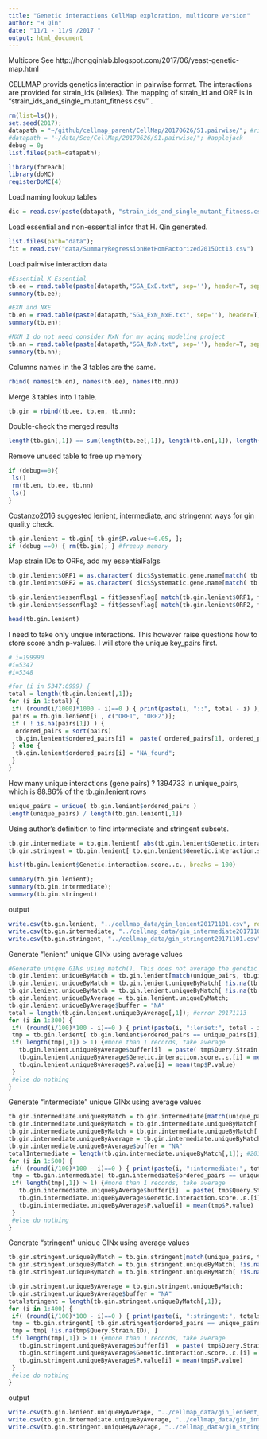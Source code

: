 ```yaml
---
title: "Genetic interactions CellMap exploration, multicore version"
author: "H Qin"
date: "11/1 - 11/9 /2017 "
output: html_document
---
```

Multicore 
See http://hongqinlab.blogspot.com/2017/06/yeast-genetic-map.html

CELLMAP provids genetics interaction in pairwise format. 
The interactions are provided for strain_ids (alleles). 
The mapping of strain_id and ORF is in "strain_ids_and_single_mutant_fitness.csv" . 
```r
rm(list=ls());
set.seed(2017);
datapath = "~/github/cellmap_parent/CellMap/20170626/S1.pairwise/"; #ridgeside
#datapath = "~/data/Sce/CellMap/20170626/S1.pairwise/"; #applejack
debug = 0;
list.files(path=datapath);

library(foreach)
library(doMC)
registerDoMC(4)
```

Load naming lookup tables
```r
dic = read.csv(paste(datapath, "strain_ids_and_single_mutant_fitness.csv", sep=''))
```

Load essential and non-essential infor that H. Qin generated. 
```r
list.files(path="data");
fit = read.csv("data/SummaryRegressionHetHomFactorized2015Oct13.csv")
```

Load pairwise interaction data
```r
#Essential X Essential 
tb.ee = read.table(paste(datapath,"SGA_ExE.txt", sep=''), header=T, sep="\t");
summary(tb.ee);
```

```r
#EXN and NXE
tb.en = read.table(paste(datapath,"SGA_ExN_NxE.txt", sep=''), header=T, sep="\t");
summary(tb.en);
```

```r
#NXN I do not need consider NxN for my aging modeling project
tb.nn = read.table(paste(datapath,"SGA_NxN.txt", sep=''), header=T, sep="\t");
summary(tb.nn);
```

Columns names in the 3 tables are the same. 
```r
rbind( names(tb.en), names(tb.ee), names(tb.nn))
```

Merge 3 tables into 1 table. 
```r
tb.gin = rbind(tb.ee, tb.en, tb.nn);
```
Double-check the merged results
```r
length(tb.gin[,1]) == sum(length(tb.ee[,1]), length(tb.en[,1]), length(tb.nn[,1]))
```

Remove unused table to free up memory
```r
if (debug==0){
 ls()
 rm(tb.en, tb.ee, tb.nn)
 ls()
}
```


Costanzo2016 suggested lenient, intermediate, and stringennt ways for gin quality check. 

```r
tb.gin.lenient = tb.gin[ tb.gin$P.value<=0.05, ];
if (debug ==0) { rm(tb.gin); } #freeup memory
```

Map strain IDs to ORFs, add my essentialFalgs

```r
tb.gin.lenient$ORF1 = as.character( dic$Systematic.gene.name[match( tb.gin.lenient$Query.Strain.ID, dic$Strain.ID)] )
tb.gin.lenient$ORF2 = as.character( dic$Systematic.gene.name[match( tb.gin.lenient$Array.Strain.ID, dic$Strain.ID)] )

tb.gin.lenient$essenflag1 = fit$essenflag[ match(tb.gin.lenient$ORF1, fit$orf)]
tb.gin.lenient$essenflag2 = fit$essenflag[ match(tb.gin.lenient$ORF2, fit$orf)]

head(tb.gin.lenient)
```

I need to take only unqiue interactions. This however raise questions how to store score andn p-values. 
I will store the unique key_pairs first. 


```r
# i=199990
#i=5347
#i=5348

#for (i in 5347:6999) {
total = length(tb.gin.lenient[,1]);
for (i in 1:total) {
 if( (round(i/1000)*1000 - i)==0 ) { print(paste(i, "::", total - i) ); }  
 pairs = tb.gin.lenient[i , c("ORF1", "ORF2")];
 if ( ! is.na(pairs[1]) ) {
  ordered_pairs = sort(pairs)
  tb.gin.lenient$ordered_pairs[i] =  paste( ordered_pairs[1], ordered_pairs[2], sep="_");
 } else {
  tb.gin.lenient$ordered_pairs[i] = "NA_found"; 
 }
}
```

How many unique interactions (gene pairs) ? 
1394733 in unique_pairs, which is 88.86% of the tb.gin.lenient rows
```r
unique_pairs = unique( tb.gin.lenient$ordered_pairs ) 
length(unique_pairs) / length(tb.gin.lenient[,1])
```

Using author's definition to find intermediate and stringent subsets. 
```r
tb.gin.intermediate = tb.gin.lenient[ abs(tb.gin.lenient$Genetic.interaction.score..ε.) >0.08, ];
tb.gin.stringent = tb.gin.lenient[ tb.gin.lenient$Genetic.interaction.score..ε.>0.16 | tb.gin.lenient$Genetic.interaction.score..ε.< -0.12, ]
```

```r
hist(tb.gin.lenient$Genetic.interaction.score..ε., breaks = 100)
```


```r
summary(tb.gin.lenient);
summary(tb.gin.intermediate);
summary(tb.gin.stringent)
```

output
```r
write.csv(tb.gin.lenient, "../cellmap_data/gin_lenient20171101.csv", row.names = F);
write.csv(tb.gin.intermediate, "../cellmap_data/gin_intermediate20171101.csv", row.names = F);
write.csv(tb.gin.stringent, "../cellmap_data/gin_stringent20171101.csv", row.names = F);
```



Generate "lenient" unique GINx using average values
```r
#Generate unique GINs using match(). This does not average the genetic interaction score
tb.gin.lenient.uniqueByMatch = tb.gin.lenient[match(unique_pairs, tb.gin.lenient$ordered_pairs),  ]
tb.gin.lenient.uniqueByMatch = tb.gin.lenient.uniqueByMatch[ !is.na(tb.gin.lenient.uniqueByMatch$ordered_pairs), ]
tb.gin.lenient.uniqueByMatch = tb.gin.lenient.uniqueByMatch[ !is.na(tb.gin.lenient.uniqueByMatch$Query.Strain.ID), ]
tb.gin.lenient.uniqueByAverage = tb.gin.lenient.uniqueByMatch; 
tb.gin.lenient.uniqueByAverage$buffer = "NA"
total = length(tb.gin.lenient.uniqueByAverage[,1]); #error 20171113
for (i in 1:300) {
 if( (round(i/100)*100 - i)==0 ) { print(paste(i, ":leniet:", total - i) ); }  
 tmp = tb.gin.lenient[ tb.gin.lenient$ordered_pairs == unique_pairs[i],  ]
 if( length(tmp[,1]) > 1) {#more than 1 records, take average
   tb.gin.lenient.uniqueByAverage$buffer[i]  = paste( tmp$Query.Strain.ID, tmp$Array.Strain.ID, sep=" ", collapse="::");
   tb.gin.lenient.uniqueByAverage$Genetic.interaction.score..ε.[i] = mean(tmp$Genetic.interaction.score..ε.)
   tb.gin.lenient.uniqueByAverage$P.value[i] = mean(tmp$P.value)
 }  
 #else do nothing
}
```

Generate "intermediate" unique GINx using average values
```r
tb.gin.intermediate.uniqueByMatch = tb.gin.intermediate[match(unique_pairs, tb.gin.intermediate$ordered_pairs),  ]
tb.gin.intermediate.uniqueByMatch = tb.gin.intermediate.uniqueByMatch[ !is.na(tb.gin.intermediate.uniqueByMatch$ordered_pairs), ]
tb.gin.intermediate.uniqueByMatch = tb.gin.intermediate.uniqueByMatch[ !is.na(tb.gin.intermediate.uniqueByMatch$Query.Strain.ID), ]
tb.gin.intermediate.uniqueByAverage = tb.gin.intermediate.uniqueByMatch; 
tb.gin.intermediate.uniqueByAverage$buffer = "NA"
totalIntermediate = length(tb.gin.intermediate.uniqueByMatch[,1]); #20171113 correction
for (i in 1:500) {
 if( (round(i/100)*100 - i)==0 ) { print(paste(i, ":intermediate:", totalIntermediate - i) ); }  
 tmp = tb.gin.intermediate[ tb.gin.intermediate$ordered_pairs == unique_pairs[i],  ]
 if( length(tmp[,1]) > 1) {#more than 1 records, take average
   tb.gin.intermediate.uniqueByAverage$buffer[i]  = paste( tmp$Query.Strain.ID, tmp$Array.Strain.ID, sep=" ", collapse="::");
   tb.gin.intermediate.uniqueByAverage$Genetic.interaction.score..ε.[i] = mean(tmp$Genetic.interaction.score..ε.)
   tb.gin.intermediate.uniqueByAverage$P.value[i] = mean(tmp$P.value)
 }  
 #else do nothing
}
```


Generate "stringent" unique GINx using average values
```r
tb.gin.stringent.uniqueByMatch = tb.gin.stringent[match(unique_pairs, tb.gin.stringent$ordered_pairs),  ]
tb.gin.stringent.uniqueByMatch = tb.gin.stringent.uniqueByMatch[ !is.na(tb.gin.stringent.uniqueByMatch$ordered_pairs), ]
tb.gin.stringent.uniqueByMatch = tb.gin.stringent.uniqueByMatch[ !is.na(tb.gin.stringent.uniqueByMatch$Query.Strain.ID), ]

tb.gin.stringent.uniqueByAverage = tb.gin.stringent.uniqueByMatch; 
tb.gin.stringent.uniqueByAverage$buffer = "NA"
totalstringent = length(tb.gin.stringent.uniqueByMatch[,1]);
for (i in 1:400) {
 if( (round(i/100)*100 - i)==0 ) { print(paste(i, ":stringent:", totalstringent - i) ); }  
 tmp = tb.gin.stringent[ tb.gin.stringent$ordered_pairs == unique_pairs[i],  ]
 tmp = tmp[ !is.na(tmp$Query.Strain.ID), ]
 if( length(tmp[,1]) > 1) {#more than 1 records, take average
   tb.gin.stringent.uniqueByAverage$buffer[i]  = paste( tmp$Query.Strain.ID, tmp$Array.Strain.ID, sep=" ", collapse="::");
   tb.gin.stringent.uniqueByAverage$Genetic.interaction.score..ε.[i] = mean(tmp$Genetic.interaction.score..ε.)
   tb.gin.stringent.uniqueByAverage$P.value[i] = mean(tmp$P.value)
 }  
 #else do nothing
}
```



output
```r
write.csv(tb.gin.lenient.uniqueByAverage, "../cellmap_data/gin_lenient_uniquePairs20171113.csv", row.names = F); 
write.csv(tb.gin.intermediate.uniqueByAverage, "../cellmap_data/gin_intermediate_uniquePairs20171113.csv", row.names = F); 
write.csv(tb.gin.stringent.uniqueByAverage, "../cellmap_data/gin_stringent_uniquePairs20171113.csv", row.names = F); 
```

